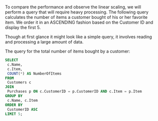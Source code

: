 

To compare the performance and observe the linear scaling, we will perform a query that will 
require heavy processing. The following query calculates the number of items a customer 
bought of his or her favorite item. We order it in an ASCENDING fashion based on the Customer 
ID and display the first 5.

Though at first glance it might look like a simple query, it involves reading and processing a large 
amount of data.

The query for the total number of items bought by a customer:

```SQL
SELECT 
 c.Name,
 c.Item,
 COUNT(*) AS NumberOfItems
FROM 
 Customers c
JOIN 
 Purchases p ON c.CustomerID = p.CustomerID AND c.Item = p.Item
GROUP BY 
 c.Name, c.Item
ORDER BY 
 CustomerID ASC
LIMIT 5;
```